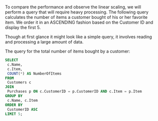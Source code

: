 

To compare the performance and observe the linear scaling, we will perform a query that will 
require heavy processing. The following query calculates the number of items a customer 
bought of his or her favorite item. We order it in an ASCENDING fashion based on the Customer 
ID and display the first 5.

Though at first glance it might look like a simple query, it involves reading and processing a large 
amount of data.

The query for the total number of items bought by a customer:

```SQL
SELECT 
 c.Name,
 c.Item,
 COUNT(*) AS NumberOfItems
FROM 
 Customers c
JOIN 
 Purchases p ON c.CustomerID = p.CustomerID AND c.Item = p.Item
GROUP BY 
 c.Name, c.Item
ORDER BY 
 CustomerID ASC
LIMIT 5;
```